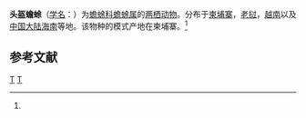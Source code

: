 {{Speciesbox 
| taxon = Bufo galeatus
| status = LC | status_system = IUCN3.1
| status_ref =<ref name=iucn>{{IUCN2010 | version=2010.3 | assessors = Ohler, A., Truong, N.Q., Lau, M.W.N. & Haitao, S. | year=2004 | id=54645 | title = Bufo galeatus | downloaded=2010-9-16}}</ref>
| authority = (Guenther, 1864)<ref name='id4892'>{{cite web| url =http://www.bioinfo.cn/db05/BjdwSpecies.php?action=view&id=4892| title =头盔蟾蜍| work =《中国动物物种编目数据库》| publisher =中国科学院微生物研究所| author =中国科学院动物研究所| accessdate =2009-04-11| deadurl =yes| archiveurl =https://web.archive.org/web/20160305022708/http://www.bioinfo.cn/db05/BjdwSpecies.php?action=view&id=4892| archivedate =2016-03-05}}</ref>
}}

'''头盔蟾蜍'''（[[学名|学名]]：{{lang|la|''Bufo galeatus''}}）为[[蟾蜍科|蟾蜍科]][[蟾蜍属|蟾蜍属]]的[[两栖动物|两栖动物]]。分布于[[柬埔寨|柬埔寨]]，[[老挝|老挝]]，[[越南|越南]]以及[[中国大陆|中国大陆]][[海南|海南]]等地。该物种的模式产地在柬埔寨。<ref name='id4892'/>

== 参考文献 ==
{{reflist}}

{{Wikispecies|Bufo galeatus}}
{{Taxonbar|from=Q2243302}}

[[Category:IUCN红色名录无危物种|T]]
[[Category:蟾蜍属|T]]